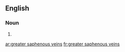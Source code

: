 ==English==

===Noun===
{{head|en|plural}}

# {{plural of|greater saphenous vein|lang=en|nocat=1}}

[[ar:greater saphenous veins]]
[[fr:greater saphenous veins]]